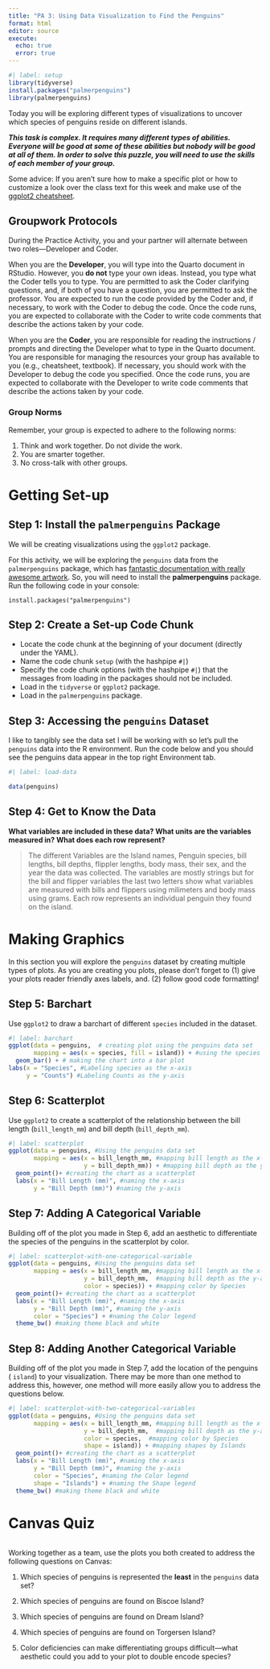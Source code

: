 ```yaml
---
title: "PA 3: Using Data Visualization to Find the Penguins"
format: html
editor: source
execute: 
  echo: true
  error: true
---
```


```r
#| label: setup
library(tidyverse)
install.packages("palmerpenguins")
library(palmerpenguins)
```

Today you will be exploring different types of visualizations to uncover which species of penguins reside on different islands.

***This task is complex. It requires many different types of abilities. Everyone will be good at some of these abilities but nobody will be good at all of them. In order to solve this puzzle, you will need to use the skills of each member of your group.***

Some advice: If you aren't sure how to make a specific plot or how to customize
a look over the class text for this week and make use of the [ggplot2 cheatsheet](https://rstudio.github.io/cheatsheets/html/data-visualization.html?_gl=1*1u8zjpq*_ga*MTM4Nzk4ODMyOC4xNzA2NzU3MjEx*_ga_2C0WZ1JHG0*MTcxODkxNjU5Ny43LjAuMTcxODkxNjU5Ny4wLjAuMA).

## Groupwork Protocols

During the Practice Activity, you and your partner will alternate between two
roles---Developer and Coder. 

When you are the **Developer**, you will type into the Quarto document in
RStudio. However, you **do not** type your own ideas. Instead, you type what 
the Coder tells you to type. You are permitted to ask the Coder clarifying
questions, and, if both of you have a question, you are permitted to ask the
professor. You are expected to run the code provided by the Coder and, if 
necessary, to work with the Coder to debug the code. Once the code runs, you
are expected to collaborate with the Coder to write code comments that describe
the actions taken by your code.

When you are the **Coder**, you are responsible for reading the 
instructions / prompts and directing the Developer what to type in the Quarto
document. You are responsible for managing the resources your group has
available to you (e.g., cheatsheet, textbook). If necessary, you should work
with the Developer to debug the code you specified. Once the code runs, you
are expected to collaborate with the Developer to write code comments that
describe the actions taken by your code.

### Group Norms

Remember, your group is expected to adhere to the following norms:

1.  Think and work together. Do not divide the work.
2.  You are smarter together.
3.  No cross-talk with other groups.

# Getting Set-up

<!-- The partner whose family name starts first alphabetically starts as the  -->
<!-- Developer (typing and listening to instructions from the Coder! -->

## Step 1: Install the `palmerpenguins` Package

We will be creating visualizations using the `ggplot2` package.

For this activity, we will be exploring the `penguins` data from the `palmerpenguins` package, which has [fantastic documentation with really awesome artwork](https://allisonhorst.github.io/palmerpenguins/). So, you will need to install the **palmerpenguins** package. Run the following code in your console:

`install.packages("palmerpenguins")`

## Step 2: Create a Set-up Code Chunk

-   Locate the code chunk at the beginning of your document (directly under the YAML).
-   Name the code chunk `setup` (with the hashpipe `#|`)
-   Specify the code chunk options (with the hashpipe `#|`) that the messages from loading in the packages should not be included.
-   Load in the `tidyverse` or `ggplot2` package.
-   Load in the `palmerpenguins` package.




## Step 3: Accessing the `penguins` Dataset

I like to tangibly see the data set I will be working with so let's pull the `penguins` data into the R environment. Run the code below and you should see the penguins data appear in the top right Environment tab.

```r
#| label: load-data

data(penguins)
```

<!-- Change roles (Developer becomes Coder)! -->

## Step 4: Get to Know the Data

**What variables are included in these data? What units are the variables measured in? What does each row represent?**

> The different Variables are the Island names, Penguin species, bill lengths, bill depths, flippler lengths, body mass, their sex, and the year the data was collected. The variables are mostly strings but for the bill and flipper variables the last two letters show what variables are measured with bills and flippers using milimeters and body mass using grams. Each row represents an individual penguin they found on the island.



# Making Graphics

In this section you will explore the `penguins` dataset by creating multiple types of plots. As you are creating you plots, please don't forget to (1) give your plots reader friendly axes labels, and. (2) follow good code formatting!

## Step 5: Barchart

Use `ggplot2` to draw a barchart of different `species` included in the dataset.

```r
#| label: barchart
ggplot(data = penguins,  # creating plot using the penguins data set
       mapping = aes(x = species, fill = island)) + #using the species as our x-axis
  geom_bar() + # making the chart into a bar plot
labs(x = "Species", #Labeling species as the x-axis
     y = "Counts") #Labeling Counts as the y-axis
```

## Step 6: Scatterplot

Use `ggplot2` to create a scatterplot of the relationship between the bill length (`bill_length_mm`) and bill depth (`bill_depth_mm`).

```r
#| label: scatterplot
ggplot(data = penguins, #Using the penguins data set
       mapping = aes(x = bill_length_mm, #mapping bill length as the x-axis
                     y = bill_depth_mm)) + #mapping bill depth as the y-axis
  geom_point()+ #creating the chart as a scatterplot
  labs(x = "Bill Length (mm)", #naming the x-axis
       y = "Bill Depth (mm)") #naming the y-axis
```

## Step 7: Adding A Categorical Variable

<!-- Change roles (Developer becomes Coder)! -->

Building off of the plot you made in Step 6, add an aesthetic to differentiate the species of the penguins in the scatterplot by color.

```r
#| label: scatterplot-with-one-categorical-variable
ggplot(data = penguins, #Using the penguins data set
       mapping = aes(x = bill_length_mm, #mapping bill length as the x-axis
                     y = bill_depth_mm,  #mapping bill depth as the y-axis
                     color = species)) + #mapping color by Species
  geom_point()+ #creating the chart as a scatterplot
  labs(x = "Bill Length (mm)", #naming the x-axis
       y = "Bill Depth (mm)", #naming the y-axis
       color = "Species") + #naming the Color legend
  theme_bw() #making theme black and white
```

## Step 8: Adding Another Categorical Variable

Building off of the plot you made in Step 7, add the location of the penguins ( `island`) to your visualization. There may be more than one method to address this, however, one method will more easily allow you to address the questions below.

```r
#| label: scatterplot-with-two-categorical-variables
ggplot(data = penguins, #Using the penguins data set
       mapping = aes(x = bill_length_mm, #mapping bill length as the x-axis
                     y = bill_depth_mm,  #mapping bill depth as the y-axis
                     color = species,  #mapping color by Species
                     shape = island)) + #mapping shapes by Islands
  geom_point()+ #creating the chart as a scatterplot
  labs(x = "Bill Length (mm)", #naming the x-axis
       y = "Bill Depth (mm)", #naming the y-axis
       color = "Species", #naming the Color legend
       shape = "Islands") + #naming the Shape legend
  theme_bw() #making theme black and white
```

# Canvas Quiz

```r
```

Working together as a team, use the plots you both created to address the
following questions on Canvas:

1.  Which species of penguins is represented the **least** in the `penguins` data set? 

2.  Which species of penguins are found on Biscoe Island?

3.  Which species of penguins are found on Dream Island?

4.  Which species of penguins are found on Torgersen Island?

5.  Color deficiencies can make differentiating groups difficult---what aesthetic could you add to your plot to double encode species?
